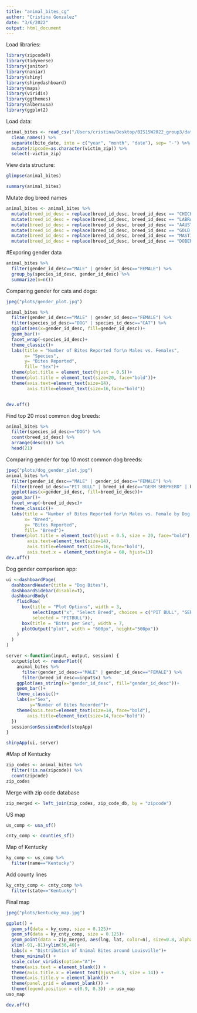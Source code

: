 ```yaml
---
title: "animal_bites_cg"
author: "Cristina Gonzalez"
date: "3/6/2022"
output: html_document
---
```


Load libraries:
```r
library(zipcodeR)
library(tidyverse)
library(janitor)
library(naniar)
library(shiny)
library(shinydashboard)
library(maps)
library(viridis)
library(ggthemes)
library(albersusa)
library(ggplot2)
```

Load data:
```r
animal_bites <- read_csv("/Users/cristina/Desktop/BIS15W2022_group3/data/Animal_Bites.csv") %>% 
  clean_names() %>% 
  separate(bite_date, into = c("year", "month", "date"), sep= "-") %>% 
  mutate(zipcode=as.character(victim_zip)) %>% 
  select(-victim_zip)
```

View data structure:
```r
glimpse(animal_bites)
```

```r
summary(animal_bites)
```

Mutate dog breed names
```r
animal_bites <- animal_bites %>% 
  mutate(breed_id_desc = replace(breed_id_desc, breed_id_desc == "CHICHAUHUA", "CHIHUAHUA")) %>% 
  mutate(breed_id_desc = replace(breed_id_desc, breed_id_desc == "LABRADOR RETRIV", "LAB RETRIEVER")) %>% 
  mutate(breed_id_desc = replace(breed_id_desc, breed_id_desc == "AAUST. TERR.", "AUSTRALIAN TERRIER")) %>% 
  mutate(breed_id_desc = replace(breed_id_desc, breed_id_desc == "GOLD RETRIEVER", "GOLDEN RETRIEVER")) %>% 
  mutate(breed_id_desc = replace(breed_id_desc, breed_id_desc == "MASTIF", "MASTIFF")) %>% 
  mutate(breed_id_desc = replace(breed_id_desc, breed_id_desc == "DOBERMAN", "DOBERMANN"))
```

#Exporing gender data
```r
animal_bites %>% 
  filter(gender_id_desc=="MALE" | gender_id_desc=="FEMALE") %>% 
  group_by(species_id_desc, gender_id_desc) %>% 
  summarize(n=n())
```

Comparing gender for cats and dogs:
```r
jpeg("plots/gender_plot.jpg")

animal_bites %>% 
  filter(gender_id_desc=="MALE" | gender_id_desc=="FEMALE") %>% 
  filter(species_id_desc=="DOG" | species_id_desc=="CAT") %>% 
  ggplot(aes(x=gender_id_desc, fill=gender_id_desc))+
  geom_bar()+
  facet_wrap(~species_id_desc)+
  theme_classic()+
  labs(title = "Number of Bites Reported for\n Males vs. Females",
       x= "Species",
       y= "Bites Reported",
       fill= "Sex")+
  theme(plot.title = element_text(hjust = 0.5))+
  theme(plot.title = element_text(size=20, face="bold"))+
  theme(axis.text=element_text(size=14),
        axis.title=element_text(size=16,face="bold"))


dev.off()
```
Find top 20 most common dog breeds: 
```r
animal_bites %>% 
  filter(species_id_desc=="DOG") %>% 
  count(breed_id_desc) %>% 
  arrange(desc(n)) %>% 
  head(21)
```

Comparing gender for top 10 most common dog breeds:
```r
jpeg("plots/dog_gender_plot.jpg")
animal_bites %>% 
  filter(gender_id_desc=="MALE" | gender_id_desc=="FEMALE") %>% 
  filter(breed_id_desc=="PIT BULL" | breed_id_desc=="GERM SHEPHERD" | breed_id_desc=="LAB RETRIEVER" | breed_id_desc=="BOXER" | breed_id_desc=="CHIHUAHUA" | breed_id_desc=="BEAGLE") %>% 
  ggplot(aes(x=gender_id_desc, fill=breed_id_desc))+
  geom_bar()+
  facet_wrap(~breed_id_desc)+
  theme_classic()+
  labs(title = "Number of Bites Reported for\n Males vs. Female by Dog Breed",
       x= "Breed",
       y= "Bites Reported",
       fill= "Breed")+
  theme(plot.title = element_text(hjust = 0.5, size = 20, face="bold"),
        axis.text=element_text(size=14),
        axis.title=element_text(size=16,face="bold"),
        axis.text.x = element_text(angle = 60, hjust=1))
dev.off()
```

Dog gender comparison app:
```r
ui <-dashboardPage(
  dashboardHeader(title = "Dog Bites"),
  dashboardSidebar(disable=T),
  dashboardBody(
    fluidRow(
      box(title = "Plot Options", width = 3,
          selectInput("x", "Select Breed", choices = c("PIT BULL", "GERM SHEPHERD", "LAB RETRIEVER", "BOXER", "CHIHUAHUA", "SHIH TZU", "BEAGLE", "ROTTWEILER", "AUSTRALIAN TERRIER", "DACHSHUND", "ROTTWEILER", "GREAT DANE", "HUSKY", "CANE CORSO", "GOLDEN RETRIEVER", "DACHSHUND", "BORDER COLLIE", "MASTIFF", "YORKSHIRE TERRIER", "DOBERMANN", "BULL DOG", "POODLE"),
          selected = "PITBULL")),
      box(title = "Bites per Sex", width = 7,
      plotOutput("plot", width = "600px", height="500px"))
    )
  )
)

server <-function(input, output, session) {
  output$plot <- renderPlot({
    animal_bites %>% 
      filter(gender_id_desc=="MALE" | gender_id_desc=="FEMALE") %>% 
      filter(breed_id_desc==input$x) %>% 
    ggplot(aes_string(x="gender_id_desc", fill="gender_id_desc"))+
    geom_bar()+
    theme_classic()+
    labs(x="Sex",
         y="Number of Bites Recorded")+
    theme(axis.text=element_text(size=14, face="bold"),
        axis.title=element_text(size=14,face="bold"))
  })
  session$onSessionEnded(stopApp)
}

shinyApp(ui, server)
```

#Map of Kentucky 
```r
zip_codes <- animal_bites %>% 
  filter(!is.na(zipcode)) %>% 
  count(zipcode)
zip_codes
```

Merge with zip code database
```r
zip_merged <- left_join(zip_codes, zip_code_db, by = "zipcode") 
```

US map
```r
us_comp <- usa_sf()
```

```r
cnty_comp <- counties_sf()
```

Map of Kentucky
```r
ky_comp <- us_comp %>% 
  filter(name=="Kentucky")
```

Add county lines
```r
ky_cnty_comp <- cnty_comp %>% 
  filter(state=="Kentucky")
```

Final map
```r
jpeg("plots/kentucky_map.jpg")

ggplot() +
  geom_sf(data = ky_comp, size = 0.125)+
  geom_sf(data = ky_cnty_comp, size = 0.125)+
  geom_point(data = zip_merged, aes(lng, lat, color=n), size=0.8, alpha=0.75)+
  xlim(-91,-81)+ylim(36,40)+
  labs(x = "Distribution of Animal Bites around Louisville")+
  theme_minimal() +
  scale_color_viridis(option="A")+
  theme(axis.text = element_blank()) +
  theme(axis.title.x = element_text(hjust=0.5, size = 14)) +
  theme(axis.title.y = element_blank()) +
  theme(panel.grid = element_blank()) +
  theme(legend.position = c(0.9, 0.3)) -> uso_map
uso_map

dev.off()
```

